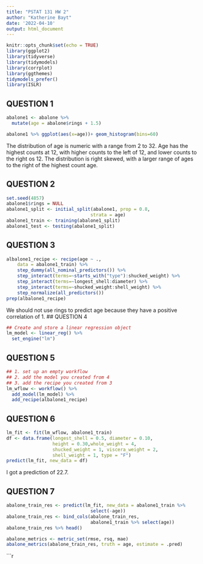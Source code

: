 ```yaml
---
title: "PSTAT 131 HW 2"
author: "Katherine Bayt"
date: '2022-04-10'
output: html_document
---
```


```r
knitr::opts_chunk$set(echo = TRUE)
library(ggplot2)
library(tidyverse)
library(tidymodels)
library(corrplot)
library(ggthemes)
tidymodels_prefer()
library(ISLR)
```

## QUESTION 1

```r
abalone1 <- abalone %>%
  mutate(age = abalone$rings + 1.5)
```

```r
abalone1 %>% ggplot(aes(x=age))+ geom_histogram(bins=60)


```

The distribution of age is numeric with a range from 2 to 32. Age has the highest counts at 12, with higher counts to the left of 12, and lower counts to the right os 12. The distribution is right skewed, with a larger range of ages to the right of the highest count age.

## QUESTION 2

```r
set.seed(4857)
abalone1$rings = NULL
abalone1_split <- initial_split(abalone1, prop = 0.8,
                               strata = age)
abalone1_train <- training(abalone1_split)
abalone1_test <- testing(abalone1_split)
```

## QUESTION 3

```r
albalone1_recipe <- recipe(age ~ ., 
    data = abalone1_train) %>%
    step_dummy(all_nominal_predictors()) %>%
    step_interact(terms=~starts_with("type"):shucked_weight) %>%
    step_interact(terms=~longest_shell:diameter) %>%
    step_interact(terms=~shucked_weight:shell_weight) %>%
    step_normalize(all_predictors())
prep(albalone1_recipe)
```

We should not use rings to predict age because they have a positive correlation of 1. \## QUESTION 4

```r
## Create and store a linear regression object
lm_model <- linear_reg() %>%
  set_engine("lm")
```

## QUESTION 5

```r
## 1. set up an empty workflow
## 2. add the model you created from 4
## 3. add the recipe you created from 3
lm_wflow <- workflow() %>%
  add_model(lm_model) %>%
  add_recipe(albalone1_recipe)
```

## QUESTION 6

```r
lm_fit <- fit(lm_wflow, abalone1_train) 
df <- data.frame(longest_shell = 0.5, diameter = 0.10,
                 height = 0.30,whole_weight = 4,
                 shucked_weight = 1, viscera_weight = 2,
                 shell_weight = 1, type = "F")
predict(lm_fit, new_data = df)
```

I got a prediction of 22.7.

## QUESTION 7

```r
abalone_train_res <- predict(lm_fit, new_data = abalone1_train %>%
                               select(-age))
abalone_train_res <- bind_cols(abalone_train_res,
                               abalone1_train %>% select(age))
abalone_train_res %>% head()

abalone_metrics <- metric_set(rmse, rsq, mae)
abalone_metrics(abalone_train_res, truth = age, estimate = .pred)
```


```r
